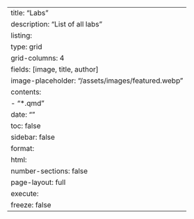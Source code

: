 ---
title: "Labs"
description: "List of all labs"
listing:
  type: grid
  grid-columns: 4
  fields: [image, title, author]
  image-placeholder: "/assets/images/featured.webp"
  contents: 
    - "*.qmd"
date: ""
toc: false
sidebar: false
format:
  html:
    number-sections: false
    page-layout: full
execute:
  freeze: false
---